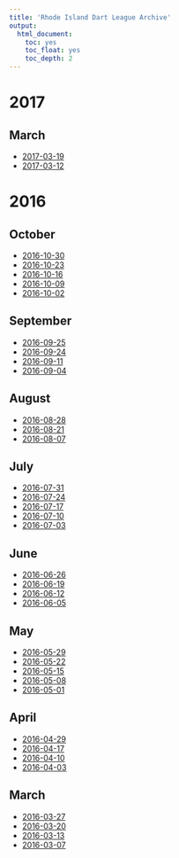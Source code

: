 ```yaml
---
title: 'Rhode Island Dart League Archive'
output:
  html_document:
    toc: yes
    toc_float: yes
    toc_depth: 2
---
```



# 2017


## March

- [2017-03-19](2017-03-19.gif)
- [2017-03-12](2017-03-12.gif)

# 2016


## October

- [2016-10-30](2016-10-30.gif)
- [2016-10-23](2016-10-23.gif)
- [2016-10-16](2016-10-16.gif)
- [2016-10-09](2016-10-09.gif)
- [2016-10-02](2016-10-02.gif)

## September

- [2016-09-25](2016-09-25.gif)
- [2016-09-24](2016-09-24.gif)
- [2016-09-11](2016-09-11.gif)
- [2016-09-04](2016-09-04.gif)

## August

- [2016-08-28](2016-08-28.gif)
- [2016-08-21](2016-08-21.gif)
- [2016-08-07](2016-08-07.gif)

## July

- [2016-07-31](2016-07-31.gif)
- [2016-07-24](2016-07-24.gif)
- [2016-07-17](2016-07-17.gif)
- [2016-07-10](2016-07-10.gif)
- [2016-07-03](2016-07-03.gif)

## June

- [2016-06-26](2016-06-26.gif)
- [2016-06-19](2016-06-19.gif)
- [2016-06-12](2016-06-12.gif)
- [2016-06-05](2016-06-05.gif)

## May

- [2016-05-29](2016-05-29.gif)
- [2016-05-22](2016-05-22.gif)
- [2016-05-15](2016-05-15.gif)
- [2016-05-08](2016-05-08.gif)
- [2016-05-01](2016-05-01.gif)

## April

- [2016-04-29](2016-04-29.gif)
- [2016-04-17](2016-04-17.gif)
- [2016-04-10](2016-04-10.gif)
- [2016-04-03](2016-04-03.gif)

## March

- [2016-03-27](2016-03-27.gif)
- [2016-03-20](2016-03-20.gif)
- [2016-03-13](2016-03-13.gif)
- [2016-03-07](2016-03-07.gif)
